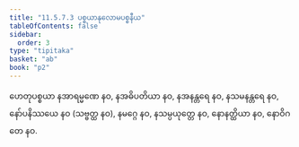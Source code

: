 ```yaml
---
title: "11.5.7.3 ပစ္စယာနုလောမပစ္စနီယ"
tableOfContents: false
sidebar:
  order: 3
type: "tipitaka"
basket: "ab"
book: "p2"
---
```



<DynamicBreadcrumb />

<Division number="114" book="p2" e="ch" v="38" p="412">

<Paragraph number="3798" book="p2">
ဟေတုပစ္စယာ နအာရမ္မဏေ နဝ, နအဓိပတိယာ နဝ, နအနန္တရေ နဝ, နသမနန္တရေ နဝ, နော်ပနိဿယေ နဝ (သဗ္ဗတ္ထ နဝ), နမဂ္ဂေ နဝ, နသမ္ပယုတ္တေ နဝ, နောနတ္ထိယာ နဝ, နောဝိဂတေ နဝ.
</Paragraph>
</Division>